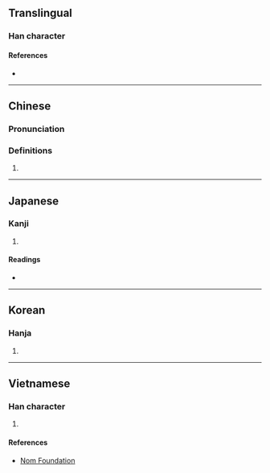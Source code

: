 {{character info/new}}
==Translingual==

===Han character===
{{Han char|rn=30|rad=口|as=19|sn=22|four=64086|canj=RHUC|ids=⿰口贊}}

====References====
* {{Han ref|kx=0215.160|dkj=04634|dj=0438.150|hdz=10708.050|uh=56CB|ud=22219|bh=F6D9|bd=63193}}

----

==Chinese==
{{zh-forms}}

===Pronunciation===
{{zh-pron
|m=zàn
|m-s=
|dg=
|c=zaan3
|c-t=
|g=
|h=pfs=
|j=
|mb=
|md=
|mn=
|mn-t=
|w=
|x=
|mc=y
|oc=y
|cat=n
}}

===Definitions===
{{zh-hanzi}}

# {{rfdef|lang=zh}}

----

==Japanese==

===Kanji===
{{ja-kanji|grade=|rs=口19}}

# {{defn|lang=ja|sort=口19}}

====Readings====
* {{ja-readings|on=さつ,ざち|kun=こえ}}

----

==Korean==

===Hanja===
{{ko-hanja|hangeul=[[찰]], [[찬]]|rv=chal, chan|mr=ch'al, ch'an}}

# {{defn|lang=ko|sort=口19}}

----

==Vietnamese==

===Han character===
{{vi-hantu|toản|rs=口19}}

# {{defn|lang=vi|sort=口19}}

====References====
* [http://nomfoundation.org/common/nom_details.php?codepoint=56cb Nom Foundation]